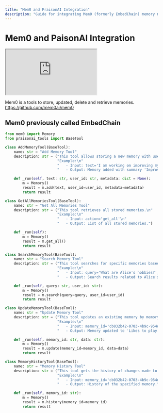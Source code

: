 ```yaml
---
title: "Mem0 and PraisonAI Integration"
description: "Guide for integrating Mem0 (formerly EmbedChain) memory management system with PraisonAI, including tools for storing, retrieving, and managing memories"
---
```


# Mem0 and PaisonAI Integration

<div className="relative w-full aspect-video">
  <iframe
    className="absolute top-0 left-0 w-full h-full"
    src="https://www.youtube.com/embed/KIGSgRxf1cY"
    title="YouTube video player"
    allow="accelerometer; autoplay; clipboard-write; encrypted-media; gyroscope; picture-in-picture"
    allowFullScreen
  ></iframe>
</div>

Mem0 is a tools to store, updated, delete and retrieve memories.
https://github.com/mem0ai/mem0

## Mem0 previously called EmbedChain

```python
from mem0 import Memory
from praisonai_tools import BaseTool

class AddMemoryTool(BaseTool):
    name: str = "Add Memory Tool"
    description: str = ("This tool allows storing a new memory with user ID and optional metadata.\n"
                        "Example:\n"
                        "   - Input: text='I am working on improving my tennis skills. Suggest some online courses.', user_id='alice', metadata={'category': 'hobbies'}\n"
                        "   - Output: Memory added with summary 'Improving her tennis skills. Looking for online suggestions.'")

    def _run(self, text: str, user_id: str, metadata: dict = None):
        m = Memory()
        result = m.add(text, user_id=user_id, metadata=metadata)
        return result

class GetAllMemoriesTool(BaseTool):
    name: str = "Get All Memories Tool"
    description: str = ("This tool retrieves all stored memories.\n"
                        "Example:\n"
                        "   - Input: action='get_all'\n"
                        "   - Output: List of all stored memories.")

    def _run(self):
        m = Memory()
        result = m.get_all()
        return result

class SearchMemoryTool(BaseTool):
    name: str = "Search Memory Tool"
    description: str = ("This tool searches for specific memories based on a query and user ID.\n"
                        "Example:\n"
                        "   - Input: query='What are Alice's hobbies?', user_id='alice'\n"
                        "   - Output: Search results related to Alice's hobbies.")

    def _run(self, query: str, user_id: str):
        m = Memory()
        result = m.search(query=query, user_id=user_id)
        return result

class UpdateMemoryTool(BaseTool):
    name: str = "Update Memory Tool"
    description: str = ("This tool updates an existing memory by memory ID and new data.\n"
                        "Example:\n"
                        "   - Input: memory_id='cb032b42-0703-4b9c-954d-77c36abdd660', data='Likes to play tennis on weekends'\n"
                        "   - Output: Memory updated to 'Likes to play tennis on weekends.'")

    def _run(self, memory_id: str, data: str):
        m = Memory()
        result = m.update(memory_id=memory_id, data=data)
        return result

class MemoryHistoryTool(BaseTool):
    name: str = "Memory History Tool"
    description: str = ("This tool gets the history of changes made to a specific memory by memory ID.\n"
                        "Example:\n"
                        "   - Input: memory_id='cb032b42-0703-4b9c-954d-77c36abdd660'\n"
                        "   - Output: History of the specified memory.")

    def _run(self, memory_id: str):
        m = Memory()
        result = m.history(memory_id=memory_id)
        return result
```